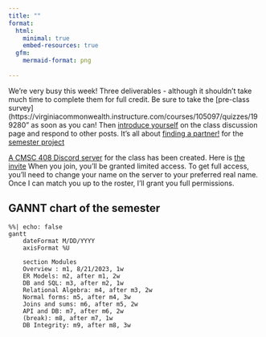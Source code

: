 ```yaml
---
title: ""
format: 
  html:
    minimal: true
    embed-resources: true
  gfm:
    mermaid-format: png
  
---
```


We're very busy this week! Three deliverables - although it shouldn't take much time to complete them for full credit.
Be sure to take the [pre-class survey](https://virginiacommonwealth.instructure.com/courses/105097/quizzes/199280" as soon as you can!
Then [introduce yourself](https://virginiacommonwealth.instructure.com/courses/105097/assignments/966513) on the class discussion page and respond to other posts.
It's all about [finding a partner!](https://virginiacommonwealth.instructure.com/courses/105097/quizzes/199284) for the [semester project](https://virginiacommonwealth.instructure.com/courses/105097/pages/semester-project")

[A CMSC 408 Discord server](https://discord.gg/PfvpEMmwG9) for the class has been created. Here is [the invite](https://discord.gg/PfvpEMmwG9) When you join, you'll be granted limited access. To get full access, you'll need to change your name on the server to your preferred real name. Once I can match you up to the roster, I'll grant you full permissions.

## GANNT chart of the semester

```mermaid
%%| echo: false
gantt
    dateFormat M/DD/YYYY
    axisFormat %U

    section Modules
    Overview : m1, 8/21/2023, 1w
    ER Models: m2, after m1, 2w
    DB and SQL: m3, after m2, 1w
    Relational Algebra: m4, after m3, 2w
    Normal forms: m5, after m4, 3w
    Joins and sums: m6, after m5, 2w
    API and DB: m7, after m6, 2w
    (break): m8, after m7, 1w
    DB Integrity: m9, after m8, 3w
```
